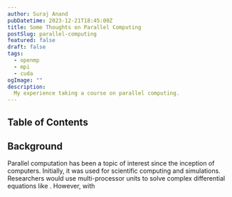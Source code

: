 ```yaml
---
author: Suraj Anand
pubDatetime: 2023-12-21T18:45:00Z
title: Some Thoughts on Parallel Computing
postSlug: parallel-computing
featured: false
draft: false
tags:
  - openmp
  - mpi
  - cuda
ogImage: ""
description:
  My experience taking a course on parallel computing.
---
```


## Table of Contents 

## Background

Parallel computation has been a topic of interest since the inception of computers. Initially, it was used for scientific computing and simulations.
Researchers would use multi-processor units to solve complex differential equations like . However, with
